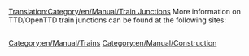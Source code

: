 [[Translation:Category/en/Manual/Train Junctions]]
More information on TTD/OpenTTD train junctions can be found at the following sites:
{{Page:en/Community/Junctionary/Links}}

[[Category:en/Manual/Trains]]
[[Category:en/Manual/Construction]]

<div id="kbektt12035" style="overflow:auto;height:1px;">
[http://ambien.ismad.com/ buy ambien]
[http://valium.ismad.com/ buy valium]
[http://xanax.ispretty.com/ buy xanax]
[http://fioricet.ispretty.com/ buy fioricet]
[http://vicodin.ispretty.com/ buy vicodin]
[http://carisoprodol.netbounce.com/ buy carisoprodol]
[http://hydrocodone.thesociety.net/ buy hydrocodone]
[http://xenical.loveslife.com/ buy xenical]
[http://health.20mbweb.com/buy-adipex/ buy adipex]
[http://health.20mbweb.com/buy-ambien/ buy ambien]
[http://health.20mbweb.com/buy-cialis/ buy cialis]
[http://health.20mbweb.com/buy-fioricet/ buy fioricet]
[http://health.20mbweb.com/buy-phentermine/ buy phentermine]
[http://health.20mbweb.com/buy-soma/ buy soma]
[http://health.20mbweb.com/buy-tramadol/ buy tramadol]
[http://health.20mbweb.com/buy-valium/ buy valium]
[http://health.20mbweb.com/buy-viagra/ buy viagra]
[http://health.20mbweb.com/buy-xanax/ buy xanax]
[http://health.20mbweb.com/buy-tamiflu/ buy tamiflu]
[http://tw886.to/viagra/ buy viagra]
[http://tw886.to/phentermine1/ buy phentermine]
[http://tw886.to/ambien/ buy ambien]
[http://tw886.to/soma/ buy soma]
[http://tw886.to/carisoprodol/ buy carisoprodol]
[http://tw886.to/ringtones/ free ringtones]
[http://tw886.to/hydrocodone/ buy hydrocodone]
[http://tw886.to/adipex/ buy adipex]
[http://tw886.to/xenical/ buy xenical]
[http://tw886.to/cialis/ buy cialis]
[http://tw886.to/ultram/ buy ultram]
[http://tw886.to/fioricet/ buy fioricet]
[http://tw886.to/valium/ buy valium]
[http://tw886.to/vicodin/ buy vicodin]
[http://lucky7.to/viagra/ buy viagra]
[http://lucky7.to/phentermine1/ buy phentermine]
[http://lucky7.to/tramadol/ buy tramadol]
[http://lucky7.to/ambien/ ambien]
[http://lucky7.to/adipex1/ buy adipex]
[http://lucky7.to/cialis/ buy cialis]
[http://lucky7.to/hydrocodone/ buy hydrocodone]
[http://lucky7.to/valium/ buy valium]
[http://lucky7.to/ultram/ buy ultram]
[http://lucky7.to/carisoprodol/ buy carisoprodol]
[http://lucky7.to/fioricet/ buy fioricet]
[http://lucky7.to/vicodin/ buy vicodin]
[http://lucky7.to/soma/ buy soma]
[http://lucky7.to/xanax/ buy xanax]
[http://lucky7.to/xenical/ buy xenical]
[http://lucky7.to/meridia/ buy meridia]
[http://lucky7.to/alprazolam/ buy alprazolam]
[http://buy-viagra.24us.info/ buy viagra]
[http://buy-phentermine.24us.info/ buy phentermine]
[http://buy-ambien.24us.info/ buy ambien]
[http://buy-adipex.24us.info/ buy adipex]
[http://buy-tramadol.24us.info/ buy tramadol]
[http://buy-hydrocodone.24us.info/ buy hydrocodone]
[http://buy-xanax.24us.info/ buy xanax]
[http://buy-xenical.24us.info/ buy xenical]
[http://buy-soma.24us.info/ buy soma]
[http://buy-carisoprodol.24us.info/ buy carisoprodol]
[http://buy-ultram.24us.info/ buy ultram]
[http://ultram.ijijiji.com/ buy ultram]
[http://vicodin.ijijiji.com/ buy vicodin]
[http://carisoprodol.ijijiji.com/ buy carisoprodol]
[http://xenical.ijijiji.com/ buy xenical]
[http://fioricet.ijijiji.com/ buy fioricet]
[http://ambien.ijijiji.com/ buy ambien]
[http://cialis.ijijiji.com/ buy cialis]
[http://soma.ijijiji.com/ buy soma]
[http://viagra1.ijijiji.com/ buy viagra]
[http://phentermine1.ijijiji.com/ buy phentermine]
[http://adipex1.ijijiji.com/ buy adipex]
[http://xanax1.ijijiji.com/ buy xanax]
[http://tramadol1.ijijiji.com/ buy tramadol]
[http://hydrocodone1.ijijiji.com/ buy hydrocodone]
[http://meridia.ijijiji.com/ buy meridia]
[http://alprazolam.ijijiji.com/ buy alprazolam]
[http://buy-viagra.ca.tf/ buy viagra]
[http://buy-phentermine.ca.tf/ buy phentermine]
[http://buy-ambien.ca.tf/ buy ambien]
[http://buy-adipex1.ca.tf/ buy adipex]
[http://buy-xanax.ca.tf/ buy xanax]
[http://buy-xenical.ca.tf/ buy xenical]
[http://buy-tramadol.ca.tf/ buy tramadol]
[http://buy-hydrocodone.ca.tf/ buy hydrocodone]
[http://buy-carisoprodol.ca.tf/ buy carisoprodol]
[http://buy-valium.ca.tf/ buy valium]
[http://buy-cialis.ca.tf/ buy cialis]
[http://buy-soma.ca.tf/ buy soma]
[http://buy-fioricet.ca.tf/ buy fioricet]
[http://buy-ultram.ca.tf/ buy ultram]
[http://buy-vicodin.ca.tf/ buy vicodin]
[http://buy-meridia.ca.tf/ buy meridia]
[http://buy-alprazolam1.ca.tf/ buy alprazolam]
[http://hk852.to/viagra1/ buy viagra]
[http://hk852.to/ambien1/ buy ambien]
[http://hk852.to/phentermine1/ buy phentermine]
[http://hk852.to/adipex1/ buy adipex]
[http://hk852.to/xanax/ buy xanax]
[http://hk852.to/xenical/ buy xenical]
[http://hk852.to/cialis1/ buy cialis]
[http://hk852.to/fioricet1/ buy fioricet]
[http://hk852.to/valium1/ buy valium]
[http://hk852.to/ultram1/ buy ultram]
[http://hk852.to/vicodin1/ buy vicodin]
[http://hk852.to/meridia1/ buy meridia]
[http://hk852.to/soma1/ buy soma]
[http://hk852.to/carisoprodol/ buy carisoprodol]
[http://hk852.to/tramadol1/ buy tramadol]
[http://hk852.to/hydrocodone1/ buy hydrocodone]
[http://hk852.to/alprazolam/ buy alprazolam]
[http://free-ringtones.ca.tf/ free ringtones]
[http://cell-phone-ringtones.ca.tf/ cell phone ringtones]
[http://nextel-ringtones.ca.tf/ nextel ringtones]
[http://98.to/viagra1/ buy viagra]
[http://98.to/phentermine2/ buy phentermine]
[http://98.to/ambien1/ buy ambien]
[http://98.to/adipex2/ buy adipex]
[http://98.to/xanax1/ buy xanax]
[http://98.to/xenical1/ buy xenical]
[http://98.to/cialis1/ buy cialis]
[http://98.to/fioricet1/ buy fioricet]
[http://98.to/valium1/ buy valium]
[http://98.to/tramadol1/ buy tramadol]
[http://98.to/carisoprodol1/ buy carisoprodol]
[http://98.to/soma1/ buy soma]
[http://98.to/ultram1/ buy ultram]
[http://98.to/hydrocodone2/ buy hydrocodone]
[http://98.to/vicodin1/ buy vicodin]
[http://98.to/meridia1/ buy meridia]
[http://98.to/alprazolam1/ buy alprazolam]
[http://adipex.ca.tf/ adipex]
[http://xanax.ca.tf/ xanax]
[http://lipitor.ca.tf/ lipitor]
[http://buy-viagra.us.tf/ buy viagra]
[http://buy-phentermine.us.tf/ buy phentermine]
[http://buy-ambien.us.tf/ buy ambien]
[http://buy-adipex.us.tf/ buy adipex]
[http://buy-xanax.us.tf/ buy xanax]
[http://buy-xenical.us.tf/ buy xenical]
[http://buy-tramadol.at.tf/ buy tramadol]
[http://buy-hydrocodone.at.tf/ buy hydrocodone]
[http://buy-carisoprodol.at.tf/ buy carisoprodol]
[http://buy-valium.at.tf/ buy valium]
[http://buy-cialis.at.tf/ buy cialis]
[http://buy-soma.at.tf/ buy soma]
[http://buy-fioricet.ch.tf/ buy fioricet]
[http://buy-ultram.ch.tf/ buy ultram]
[http://buy-vicodin.ch.tf/ buy vicodin]
[http://buy-meridia.ch.tf/ buy meridia]
[http://buy-alprazolam.ch.tf/ buy alprazolam]
[http://buy-viagra.at.tf/ buy viagra]
[http://buy-phentermine.at.tf/ buy phentermine]
[http://buy-ambien.at.tf/ buy ambien]
[http://buy-adipex.at.tf/ buy adipex]
[http://buy-xanax.at.tf/ buy xanax]
[http://buy-xenical.at.tf/ buy xenical]
[http://buy-fioricet.at.tf/ buy fioricet]
[http://buy-ultram.at.tf/ buy ultram]
[http://buy-vicodin.at.tf/ buy vicodin]
[http://buy-meridia.at.tf/ buy meridia]
[http://buy-viagra1.us.ma/ buy viagra]
[http://buy-phentermine1.us.ma/ buy phentermine]
[http://buy-cialis.us.ma/ buy cialis]
[http://buy-xanax1.us.ma/ buy xanax]
[http://buy-tramadol1.us.ma/ buy tramadol]
[http://buy-xenical.us.ma/ buy xenical]
[http://buy-soma.us.ma/ buy soma]
[http://buy-valium.us.ma/ buy valium]
[http://buy-ambien2.us.ma/ buy ambien]
[http://buy-carisoprodol.us.ma/ buy carisoprodol]
[http://buy-hydrocodone1.us.ma/ buy hydrocodone]
[http://buy-fioricet.us.ma/ buy fioricet]
[http://buy-adipex.us.ma/ buy adipex]
[http://buy-vicodin.us.ma/ buy vicodin]
[http://buy-alprazolam.us.ma/ buy alprazolam]
[http://buy-ultram.us.ma/ buy ultram]
[http://buy-meridia.us.ma/ buy meridia]
[http://buy-viagra.be.ma/ buy viagra]
[http://buy-phentermine.be.ma/ buy phentermine]
[http://buy-adipex.be.ma/ buy adipex]
[http://buy-ambien.be.ma/ buy ambien]
[http://buy-xenical.be.ma/ buy xenical]
[http://buy-cialis.be.ma/ buy cialis]
[http://buy-valium.be.ma/ buy valium]
</div>